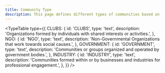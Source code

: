```yaml
---
title: Community Type
description: This page defines different types of communities based on their organizational nature.
---
```


<TypeTable
  type={{
    CLUBS: {
      id: 'CLUBS',
      type: 'text',
      description:
        'Organizations formed by individuals with shared interests or activities.',
    },
    NGO: {
      id: 'NGO',
      type: 'text',
      description:
        'Non-Governmental Organizations that work towards social causes.',
    },
    GOVERNMENT: {
      id: 'GOVERNMENT',
      type: 'text',
      description:
        'Communities or groups organized and operated by government bodies.',
    },
    INDUSTRY: {
      id: 'INDUSTRY',
      type: 'text',
      description:
        'Communities formed within or by businesses and industries for professional engagement.',
    },
  }}
/>
